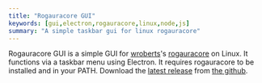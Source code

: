 ```yaml
---
title: "Rogauracore GUI"
keywords: [gui,electron,rogauracore,linux,node,js]
summary: "A simple taskbar gui for linux rogauracore"
---
```


Rogauracore GUI is a simple GUI for [wroberts](https://github.com/wroberts)'s [rogauracore](https://github.com/wroberts/rogauracore) on Linux. It functions via a taskbar menu using Electron. It requires rogauracore to be installed and in your PATH. Download the [latest release](https://github.com/realprogrammer5000/rogauracore-gui/releases/latest) from [the github](https://github.com/realprogrammer5000/rogauracore-gui).
